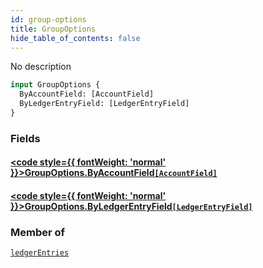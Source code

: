 ```yaml
---
id: group-options
title: GroupOptions
hide_table_of_contents: false
---
```








No description

```graphql
input GroupOptions {
  ByAccountField: [AccountField]
  ByLedgerEntryField: [LedgerEntryField]
}
```


### Fields

#### [<code style={{ fontWeight: 'normal' }}>GroupOptions.<b>ByAccountField</b></code>](#)<Bullet />[`[AccountField]`](/testnet/api/graphql/enums/account-field) <Badge class="secondary" text="list"/> <Badge class="secondary" text="enum"/>
> 
> 

#### [<code style={{ fontWeight: 'normal' }}>GroupOptions.<b>ByLedgerEntryField</b></code>](#)<Bullet />[`[LedgerEntryField]`](/testnet/api/graphql/enums/ledger-entry-field) <Badge class="secondary" text="list"/> <Badge class="secondary" text="enum"/>
> 
> 



### Member of

[`ledgerEntries`](/testnet/api/graphql/queries/ledger-entries)  <Badge class="secondary" text="query"/>



